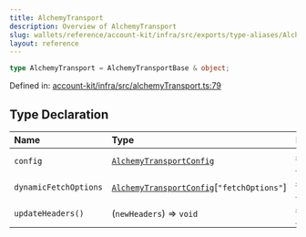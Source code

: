 ```yaml
---
title: AlchemyTransport
description: Overview of AlchemyTransport
slug: wallets/reference/account-kit/infra/src/exports/type-aliases/AlchemyTransport
layout: reference
---
```


```ts
type AlchemyTransport = AlchemyTransportBase & object;
```

Defined in: [account-kit/infra/src/alchemyTransport.ts:79](https://github.com/alchemyplatform/aa-sdk/blob/49e74eee8606f480b200b4612d00d950da8a8742/account-kit/infra/src/alchemyTransport.ts#L79)

## Type Declaration

| Name                  | Type                                                                      | Defined in                                                                                                                                                                            |
| :-------------------- | :------------------------------------------------------------------------ | :------------------------------------------------------------------------------------------------------------------------------------------------------------------------------------ |
| `config`              | [`AlchemyTransportConfig`](AlchemyTransportConfig.mdx)                    | [account-kit/infra/src/alchemyTransport.ts:81](https://github.com/alchemyplatform/aa-sdk/blob/49e74eee8606f480b200b4612d00d950da8a8742/account-kit/infra/src/alchemyTransport.ts#L81) |
| `dynamicFetchOptions` | [`AlchemyTransportConfig`](AlchemyTransportConfig.mdx)\[`"fetchOptions"`] | [account-kit/infra/src/alchemyTransport.ts:82](https://github.com/alchemyplatform/aa-sdk/blob/49e74eee8606f480b200b4612d00d950da8a8742/account-kit/infra/src/alchemyTransport.ts#L82) |
| `updateHeaders()`     | (`newHeaders`) => `void`                                                  | [account-kit/infra/src/alchemyTransport.ts:80](https://github.com/alchemyplatform/aa-sdk/blob/49e74eee8606f480b200b4612d00d950da8a8742/account-kit/infra/src/alchemyTransport.ts#L80) |
